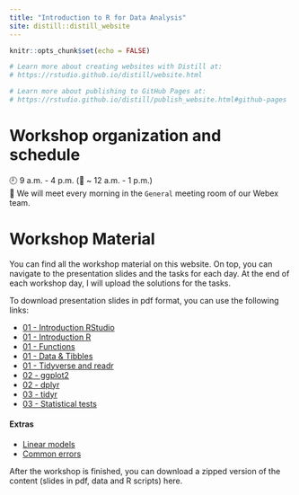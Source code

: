 ```yaml
---
title: "Introduction to R for Data Analysis"
site: distill::distill_website
---
```


```r
knitr::opts_chunk$set(echo = FALSE)

# Learn more about creating websites with Distill at:
# https://rstudio.github.io/distill/website.html

# Learn more about publishing to GitHub Pages at:
# https://rstudio.github.io/distill/publish_website.html#github-pages

```

# Workshop organization and schedule

🕘 9 a.m. - 4 p.m. (🥪 ~ 12 a.m. - 1 p.m.)<br>
📍 We will meet every morning in the `General` meeting room of our Webex team.


# Workshop Material

You can find all the workshop material on this website.
On top, you can navigate to the presentation slides and the tasks for each day.
At the end of each workshop day, I will upload the solutions for the tasks.

To download presentation slides in pdf format, you can use the following links:

- <a href="./slides/01_01_RStudio.pdf" download> 01 - Introduction RStudio</a>
- <a href="./slides/01_02_Intro_R.pdf" download> 01 - Introduction R</a>
- <a href="./slides/01_03_Functions.pdf" download>01 - Functions</a>
- <a href="./slides/01_04_tibbles_short.pdf" download>01 - Data & Tibbles</a>
- <a href="./slides/01_05_readr.pdf" download>01 - Tidyverse and readr</a>
- <a href="./slides/02_01_tidyverse_ggplot.pdf" download>02 - ggplot2</a>
- <a href="./slides/02_02_dplyr.pdf" download>02 - dplyr</a>
- <a href="./slides/03_01_tidyr.pdf" download>03 - tidyr</a>
- <a href="./slides/03_02_tests_short.pdf" download>03 - Statistical tests</a>

#### Extras

- <a href="./slides/03_02_linear_models.pdf" download>Linear models</a>
- <a href="./slides/01_06_common_errors.pdf" download>Common errors</a>

After the workshop is finished, you can download a zipped version of the content (slides in pdf, data and R scripts) <a>here</a>.
